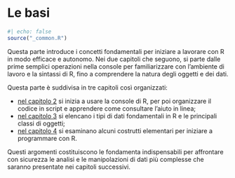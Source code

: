 # Le basi {#sec-basics-intro .unnumbered}

```r
#| echo: false
source("_common.R")
```

Questa parte introduce i concetti fondamentali per iniziare a lavorare con R in modo efficace e autonomo. Nei due capitoli che seguono, si parte dalle prime semplici operazioni nella console per familiarizzare con l'ambiente di lavoro e la sintassi di R, fino a comprendere la natura degli oggetti e dei dati.

Questa parte è suddivisa in tre capitoli così organizzati:

- [nel capitolo 2](#sec-basics) si inizia a usare la console di R, per poi organizzare il codice in script e apprendere come consultare l'aiuto in linea;
- [nel capitolo 3](#sec-objects) si elencano i tipi di dati fondamentali in R e le principali classi di oggetti;
- [nel capitolo 4](#sec-coding) si esaminano alcuni costrutti elementari per iniziare a programmare con R.

Questi argomenti costituiscono le fondamenta indispensabili per affrontare con sicurezza le analisi e le manipolazioni di dati più complesse che saranno presentate nei capitoli successivi.

